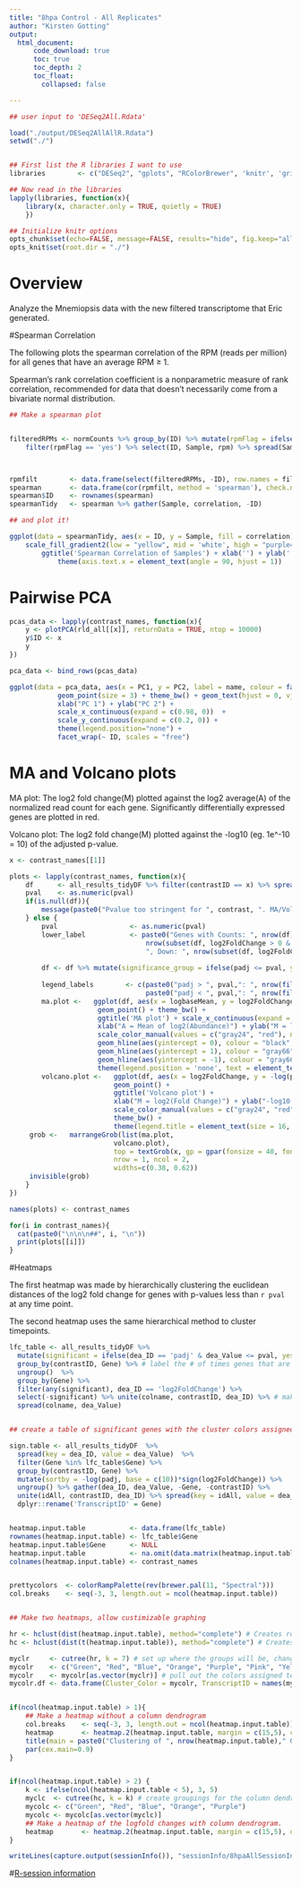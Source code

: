 ```yaml
---
title: "8hpa Control - All Replicates" 
author: "Kirsten Gotting"
output:
  html_document:
      code_download: true
      toc: true
      toc_depth: 2
      toc_float:
        collapsed: false

---
```



```r

## user input to 'DESeq2All.Rdata'

load("./output/DESeq2AllAllR.Rdata")
setwd("./")


## First list the R libraries I want to use
libraries        <- c("DESeq2", "gplots", "RColorBrewer", 'knitr', 'grid', 'gridExtra', "tidyverse", 'kiRsten')

## Now read in the libraries
lapply(libraries, function(x){
    library(x, character.only = TRUE, quietly = TRUE)
    })

## Initialize knitr options
opts_chunk$set(echo=FALSE, message=FALSE, results="hide", fig.keep="all", warning=FALSE, error=FALSE, fig.path="figures/", cache = TRUE)
opts_knit$set(root.dir = "./")

```



# Overview

Analyze the Mnemiopsis data with the new filtered transcriptome that Eric generated.


#Spearman Correlation


The following plots the spearman correlation of the RPM (reads per million) for all genes that have an average RPM &#8805; 1.

Spearman's rank correlation coefficient is a nonparametric measure of rank correlation, recommended for data that doesn't necessarily come from a bivariate normal distribution.


```r

## Make a spearman plot


filteredRPMs <- normCounts %>% group_by(ID) %>% mutate(rpmFlag = ifelse((mean(rpm) >= 1), yes = 'yes', no = 'no')) %>% ungroup() %>%
    filter(rpmFlag == 'yes') %>% select(ID, Sample, rpm) %>% spread(Sample, rpm)



rpmfilt        <- data.frame(select(filteredRPMs, -ID), row.names = filteredRPMs$ID, check.names = FALSE)
spearman       <- data.frame(cor(rpmfilt, method = 'spearman'), check.names = FALSE)
spearman$ID    <- rownames(spearman)
spearmanTidy   <- spearman %>% gather(Sample, correlation, -ID)

## and plot it!

ggplot(data = spearmanTidy, aes(x = ID, y = Sample, fill = correlation)) + geom_tile() +
    scale_fill_gradient2(low = "yellow", mid = 'white', high = "purple4", midpoint = 0.8, limit = c(0,1)) +
        ggtitle('Spearman Correlation of Samples') + xlab('') + ylab('') +
            theme(axis.text.x = element_text(angle = 90, hjust = 1))
```


# Pairwise PCA

```r

pcas_data <- lapply(contrast_names, function(x){
    y <- plotPCA(rld_all[[x]], returnData = TRUE, ntop = 10000)
    y$ID <- x
    y
})

pca_data <- bind_rows(pcas_data)

ggplot(data = pca_data, aes(x = PC1, y = PC2, label = name, colour = factor(condition))) +
            geom_point(size = 3) + theme_bw() + geom_text(hjust = 0, vjust = -0.4) +
            xlab("PC 1") + ylab("PC 2") + 
            scale_x_continuous(expand = c(0.98, 0))  +
            scale_y_continuous(expand = c(0.2, 0)) +
            theme(legend.position="none") +
            facet_wrap(~ ID, scales = "free")

```



# MA and Volcano plots {.tabset}

MA plot: The log2 fold change(M) plotted against the log2 average(A) of the normalized read count for each gene.  Significantly differentially expressed genes are plotted in red.

Volcano plot: The log2 fold change(M) plotted against the -log10 (eg. 1e^-10 = 10) of the adjusted p-value.

```r


x <- contrast_names[[1]]

plots <- lapply(contrast_names, function(x){
    df      <- all_results_tidyDF %>% filter(contrastID == x) %>% spread(dea_ID, dea_Value) %>% mutate(logbaseMean = log(baseMean))
    pval    <- as.numeric(pval)
    if(is.null(df)){
        message(paste0("Pvalue too stringent for ", contrast, ". MA/Volcano plot ommited.\n"))
    } else {
        pval                  <- as.numeric(pval)
        lower_label           <- paste0("Genes with Counts: ", nrow(df), "\nUp: ",#create the label of the legend
                                  nrow(subset(df, log2FoldChange > 0 & padj < pval)),
                                  ", Down: ", nrow(subset(df, log2FoldChange < 0 & padj < pval)), "\n")
  
        df <- df %>% mutate(significance_group = ifelse(padj <= pval, yes = 'yes', no = 'no'))
  
        legend_labels        <- c(paste0("padj > ", pval,": ", nrow(filter(df, significance_group == 'no'))),
                                  paste0("padj < ", pval,": ", nrow(filter(df, significance_group == 'yes'))))
        ma.plot <-   ggplot(df, aes(x = logbaseMean, y = log2FoldChange, group = significance_group, colour = significance_group)) +
                      geom_point() + theme_bw() +
                      ggtitle('MA plot') + scale_x_continuous(expand = c(0, 0)) +
                      xlab("A = Mean of log2(Abundance)") + ylab("M = log2(Fold Change)") +
                      scale_color_manual(values = c("gray24", "red"), name = lower_label, breaks = c("gray24", "red"), labels = legend_labels) +
                      geom_hline(aes(yintercept = 0), colour = "black", linetype = "dashed") +
                      geom_hline(aes(yintercept = 1), colour = "gray66", linetype = "dashed") +
                      geom_hline(aes(yintercept = -1), colour = "gray66", linetype="dashed") +
                      theme(legend.position = 'none', text = element_text(size=20))
        volcano.plot <-   ggplot(df, aes(x = log2FoldChange, y = -log(padj, base = c(10)), group = significance_group, colour = significance_group)) +
                          geom_point() +
                          ggtitle('Volcano plot') +
                          xlab("M = log2(Fold Change)") + ylab("-log10(Adjusted P-Value)") + 
                          scale_color_manual(values = c("gray24", "red"), labels = legend_labels, name=lower_label) +
                          theme_bw() +
                          theme(legend.title = element_text(size = 16, face = "bold"), legend.text = element_text(size = 20),  text = element_text(size=20))
     grob <-   marrangeGrob(list(ma.plot,
                          volcano.plot),
                          top = textGrob(x, gp = gpar(fonsize = 40, fontface = 'bold', cex = 2), hjust = 1.8),
                          nrow = 1, ncol = 2,
                          widths=c(0.38, 0.62))
     invisible(grob)
    }
})

names(plots) <- contrast_names
```

```r

for(i in contrast_names){
  cat(paste0("\n\n\n##", i, "\n"))
  print(plots[[i]])
}

```


#Heatmaps


The first heatmap was made by hierarchically clustering the euclidean distances of the log2 fold change for genes with p-values less than `r pval` at any time point.

The second heatmap uses the same hierarchical method to cluster timepoints.


```r


lfc_table <- all_results_tidyDF %>%
  mutate(significant = ifelse(dea_ID == 'padj' & dea_Value <= pval, yes = TRUE, no = FALSE)) %>% # label all significant genes
  group_by(contrastID, Gene) %>% # label the # of times genes that are significant
  ungroup()  %>%
  group_by(Gene) %>%
  filter(any(significant), dea_ID == 'log2FoldChange') %>%
  select(-significant) %>% unite(colname, contrastID, dea_ID) %>% # make the table wide formatted
  spread(colname, dea_Value)


## create a table of significant genes with the cluster colors assigned

sign.table <- all_results_tidyDF  %>% 
  spread(key = dea_ID, value = dea_Value)  %>% 
  filter(Gene %in% lfc_table$Gene) %>%
  group_by(contrastID, Gene) %>% 
  mutate(sortby = -log(padj, base = c(10))*sign(log2FoldChange)) %>% 
  ungroup() %>% gather(dea_ID, dea_Value, -Gene, -contrastID) %>% 
  unite(idAll, contrastID, dea_ID) %>% spread(key = idAll, value = dea_Value) %>%
  dplyr::rename('TranscriptID' = Gene)


heatmap.input.table           <- data.frame(lfc_table)
rownames(heatmap.input.table) <- lfc_table$Gene
heatmap.input.table$Gene      <- NULL
heatmap.input.table           <- na.omit(data.matrix(heatmap.input.table[which(rownames(heatmap.input.table) %in% sign.table$TranscriptID), ]))
colnames(heatmap.input.table) <- contrast_names


prettycolors  <- colorRampPalette(rev(brewer.pal(11, "Spectral")))
col.breaks    <- seq(-3, 3, length.out = ncol(heatmap.input.table))


## Make two heatmaps, allow custimizable graphing

hr <- hclust(dist(heatmap.input.table), method="complete") # Creates row dendrogram
hc <- hclust(dist(t(heatmap.input.table)), method="complete") # Creates column dendrogram

myclr     <- cutree(hr, k = 7) # set up where the groups will be, change 'k' for more or less groups
mycolr    <- c("Green", "Red", "Blue", "Orange", "Purple", "Pink", "Yellow") # must be the same length as 'k'
mycolr    <- mycolr[as.vector(myclr)] # pull out the colors assigned to each gene
mycolr.df <- data.frame(Cluster_Color = mycolr, TranscriptID = names(myclr)) # create a data frame of the cluster color each gene belongs to


if(ncol(heatmap.input.table) > 1){
    ## Make a heatmap without a column dendrogram
    col.breaks    <- seq(-3, 3, length.out = ncol(heatmap.input.table))
    heatmap       <- heatmap.2(heatmap.input.table, margin = c(15,5), col = prettycolors, dendrogram = 'row', trace = c("none"), Rowv=as.dendrogram(hr), Colv = NA, labRow = FALSE, key = TRUE, breaks = col.breaks, key.ylab = "Gene Count", key.xlab = "log2FoldChange", cexCol = 1.5, RowSideColors = mycolr)
    title(main = paste0("Clustering of ", nrow(heatmap.input.table)," Genes"), line = 0)
    par(cex.main=0.9)
}


if(ncol(heatmap.input.table) > 2) {
    k <- ifelse(ncol(heatmap.input.table < 5), 3, 5)
    myclc  <- cutree(hc, k = k) # create groupings for the column dendrogram
    mycolc <- c("Green", "Red", "Blue", "Orange", "Purple")
    mycolc <- mycolc[as.vector(myclc)]
    ## Make a heatmap of the logfold changes with column dendrogram.
    heatmap       <- heatmap.2(heatmap.input.table, margin = c(15,5), dendrogram = 'both', Rowv = as.dendrogram(hr), Colv = as.dendrogram(hc), col = prettycolors, trace = c("none"), labRow = FALSE, key = TRUE, breaks = col.breaks, main = paste0("Clustering of Timepoints on ", nrow(heatmap.input.table)," Genes"), key.ylab = "Gene Count", key.xlab = "log2FoldChange", cexCol = 1.5, RowSideColors = mycolr, ColSideColors = mycolc)
}

```



```r
writeLines(capture.output(sessionInfo()), "sessionInfo/8hpaAllSessionInfo.txt")
```
#[R-session information](`r paste0("http://bioinfo/", gsub("/home/", "~", getwd()), "/sessionInfo/StorySessionInfo.txt")`)

